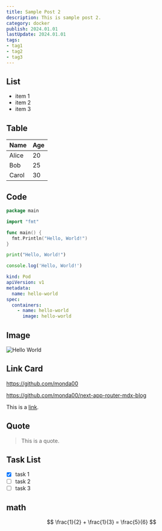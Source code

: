 ```yaml
---
title: Sample Post 2
description: This is sample post 2.
category: docker
publish: 2024.01.01
lastUpdate: 2024.01.01
tags:
- tag1
- tag2
- tag3
---
```


## List

- item 1
- item 2
- item 3

## Table

| Name  | Age |
| ----- | --- |
| Alice | 20  |
| Bob   | 25  |
| Carol | 30  |

## Code

```go;main.go
package main

import "fmt"

func main() {
  fmt.Println("Hello, World!")
}
```

```python
print("Hello, World!")
```

```typescript
console.log('Hello, World!')
```

```yaml:kubernetes/manifest/pod.yaml
kind: Pod
apiVersion: v1
metadata:
  name: hello-world
spec:
  containers:
    - name: hello-world
      image: hello-world
```

## Image

![Hello World](/hello-world/cover.webp)

## Link Card

https://github.com/monda00

https://github.com/monda00/next-app-router-mdx-blog

This is a [link](https://github.com/monda00).

## Quote

> This is a quote.

## Task List

- [x] task 1
- [ ] task 2
- [ ] task 3

## math

$$
\frac{1}{2} + \frac{1}{3} = \frac{5}{6}
$$
